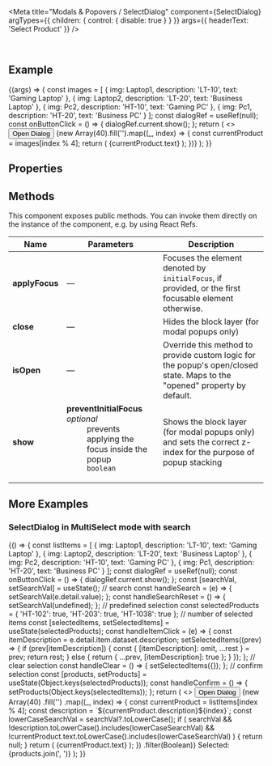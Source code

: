 
<Meta
  title="Modals & Popovers / SelectDialog"
  component={SelectDialog}
  argTypes={{ children: { control: { disable: true } } }}
  args={{ headerText: 'Select Product' }}
/>

<DocsHeader />

<br />

## Example

<Canvas>
  <Story name="Default">
    {(args) => {
      const images = [
        { img: Laptop1, description: 'LT-10', text: 'Gaming Laptop' },
        { img: Laptop2, description: 'LT-20', text: 'Business Laptop' },
        { img: Pc2, description: 'HT-10', text: 'Gaming PC' },
        { img: Pc1, description: 'HT-20', text: 'Business PC' }
      ];
      const dialogRef = useRef(null);
      const onButtonClick = () => {
        dialogRef.current.show();
      };
      return (
        <>
          <Button onClick={onButtonClick}>Open Dialog</Button>
          <SelectDialog {...args} ref={dialogRef}>
            {new Array(40).fill('').map((_, index) => {
              const currentProduct = images[index % 4];
              return (
                <StandardListItem
                  image={currentProduct.img}
                  description={`${currentProduct.description}${index}`}
                  key={`${currentProduct.text}${index}`}
                >
                  {currentProduct.text}
                </StandardListItem>
              );
            })}
          </SelectDialog>
        </>
      );
    }}
  </Story>
</Canvas>

## Properties

<ArgsTable story="." />

## Methods

This component exposes public methods. You can invoke them directly on the instance of the component, e.g. by using React Refs.

| Name           | Parameters                                                                                                                                                                           | Description                                                                                                               |
| -------------- | ------------------------------------------------------------------------------------------------------------------------------------------------------------------------------------ | ------------------------------------------------------------------------------------------------------------------------- |
| **applyFocus** | &mdash;                                                                                                                                                                              | Focuses the element denoted by <code>initialFocus</code>, if provided, or the first focusable element otherwise.          |
| **close**      | &mdash;                                                                                                                                                                              | Hides the block layer (for modal popups only)                                                                             |
| **isOpen**     | &mdash;                                                                                                                                                                              | Override this method to provide custom logic for the popup's open/closed state. Maps to the "opened" property by default. |
| **show**       | <dl><dt className="methodText">**preventInitialFocus** _optional_</dt><dd className="methodText">prevents applying the focus inside the popup</dd><dd><code>boolean</code></dd></dl> | Shows the block layer (for modal popups only) and sets the correct z-index for the purpose of popup stacking              |

## More Examples

### SelectDialog in MultiSelect mode with search

<Canvas>
  <Story name="MultiSelect">
    {() => {
      const listItems = [
        { img: Laptop1, description: 'LT-10', text: 'Gaming Laptop' },
        { img: Laptop2, description: 'LT-20', text: 'Business Laptop' },
        { img: Pc2, description: 'HT-10', text: 'Gaming PC' },
        { img: Pc1, description: 'HT-20', text: 'Business PC' }
      ];
      const dialogRef = useRef(null);
      const onButtonClick = () => {
        dialogRef.current.show();
      };
      const [searchVal, setSearchVal] = useState();
      // search
      const handleSearch = (e) => {
        setSearchVal(e.detail.value);
      };
      const handleSearchReset = () => {
        setSearchVal(undefined);
      };
      // predefined selection
      const selectedProducts = { 'HT-102': true, 'HT-203': true, 'HT-1038': true };
      // number of selected items
      const [selectedItems, setSelectedItems] = useState(selectedProducts);
      const handleItemClick = (e) => {
        const itemDescription = e.detail.item.dataset.description;
        setSelectedItems((prev) => {
          if (prev[itemDescription]) {
            const { [itemDescription]: omit, ...rest } = prev;
            return rest;
          } else {
            return { ...prev, [itemDescription]: true };
          }
        });
      };
      // clear selection
      const handleClear = () => {
        setSelectedItems({});
      };
      // confirm selection
      const [products, setProducts] = useState(Object.keys(selectedProducts));
      const handleConfirm = () => {
        setProducts(Object.keys(selectedItems));
      };
      return (
        <>
          <Button onClick={onButtonClick}>Open Dialog</Button>
          <SelectDialog
            mode={ListMode.MultiSelect}
            ref={dialogRef}
            onSearchInput={handleSearch}
            onSearch={handleSearch}
            onSearchReset={handleSearchReset}
            numberOfSelectedItems={Object.keys(selectedItems).length}
            listProps={{ onItemClick: handleItemClick }}
            showClearButton
            onClear={handleClear}
            onConfirm={handleConfirm}
          >
            {new Array(40)
              .fill('')
              .map((_, index) => {
                const currentProduct = listItems[index % 4];
                const description = `${currentProduct.description}${index}`;
                const lowerCaseSearchVal = searchVal?.toLowerCase();
                if (
                  searchVal &&
                  !description.toLowerCase().includes(lowerCaseSearchVal) &&
                  !currentProduct.text.toLowerCase().includes(lowerCaseSearchVal)
                ) {
                  return null;
                }
                return (
                  <StandardListItem
                    image={currentProduct.img}
                    description={`${currentProduct.description}${index}`}
                    data-description={`${currentProduct.description}${index}`}
                    key={`${currentProduct.text}${index}`}
                    selected={selectedItems[description]}
                  >
                    {currentProduct.text}
                  </StandardListItem>
                );
              })
              .filter(Boolean)}
          </SelectDialog>
          <FlexBox>
            <Label>Selected: </Label>
            <Text>{products.join(', ')}</Text>
          </FlexBox>
        </>
      );
    }}
  </Story>
</Canvas>

<Footer />
